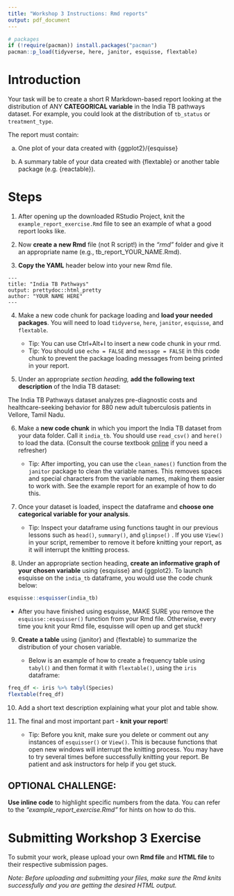 ---
title: "Workshop 3 Instructions: Rmd reports"
output: pdf_document
---

```{r include = FALSE}
# packages
if (!require(pacman)) install.packages("pacman")
pacman::p_load(tidyverse, here, janitor, esquisse, flextable)
```

# Introduction

Your task will be to create a short R Markdown-based report looking at the distribution of ANY **CATEGORICAL variable** in the India TB pathways dataset. For example, you could look at the distribution of `tb_status` or `treatment_type`.

The report must contain:

a.  One plot of your data created with {ggplot2}/{esquisse}

b.  A summary table of your data created with {flextable} or another table package (e.g. {reactable}).

# Steps

1)  After opening up the downloaded RStudio Project, knit the `example_report_exercise.Rmd` file to see an example of what a good report looks like.

2)  Now **create a** **new Rmd** file (not R script!) in the *"rmd"* folder and give it an appropriate name (e.g., tb_report_YOUR_NAME.Rmd).

3)  **Copy the YAML** header below into your new Rmd file.

```
---
title: "India TB Pathways"
output: prettydoc::html_pretty
author: "YOUR NAME HERE"
---
```

4)  Make a new code chunk for package loading and **load your needed packages**. You will need to load `tidyverse`, `here`, `janitor`, `esquisse`, and `flextable`.

    -   Tip: You can use Ctrl+Alt+I to insert a new code chunk in your rmd.
    -   Tip: You should use `echo = FALSE` and `message = FALSE` in this code chunk to prevent the package loading messages from being printed in your report.

5)  Under an appropriate *section heading,* **add the following text description** of the India TB dataset: 

The India TB Pathways dataset analyzes pre-diagnostic costs and healthcare-seeking behavior for 880 new adult tuberculosis patients in Vellore, Tamil Nadu. 

6)  Make a **new code chunk** in which you import the India TB dataset from your data folder. Call it `india_tb`. You should use `read_csv()` and `here()` to load the data. (Consult the course textbook [online](https://datawithr.com) if you need a refresher)

    -   Tip: After importing, you can use the `clean_names()` function from the `janitor` package to clean the variable names. This removes spaces and special characters from the variable names, making them easier to work with. See the example report for an example of how to do this.

7)  Once your dataset is loaded, inspect the dataframe and **choose one categorical variable for your analysis**. 

    -   Tip: Inspect your dataframe using functions taught in our previous lessons such as `head()`, `summary()`, and `glimpse()` . If you use `View()` in your script, remember to remove it before knitting your report, as it will interrupt the knitting process.

8)  Under an appropriate section heading, **create an informative graph of your chosen variable** using {esquisse} and {ggplot2}. To launch esquisse on the `india_tb` dataframe, you would use the code chunk below:

```{r eval = FALSE}
esquisse::esquisser(india_tb)
```

- After you have finished using esquisse, MAKE SURE you remove the `esquisse::esquisser()` function from your Rmd file. Otherwise, every time you knit your Rmd file, esquisse will open up and get stuck!

9)  **Create a table** using {janitor} and {flextable} to summarize the distribution of your chosen variable.

    - Below is an example of how to create a frequency table using `tabyl()` and then format it with `flextable()`, using the `iris` dataframe:

```{r}
freq_df <- iris %>% tabyl(Species)
flextable(freq_df)
```

10) Add a short text description explaining what your plot and table show.

11) The final and most important part - **knit your report**!

    -   Tip: Before you knit, make sure you delete or comment out any instances of `esquisser()` or `View()`. This is because functions that open new windows will interrupt the knitting process. You may have to try several times before successfully knitting your report. Be patient and ask instructors for help if you get stuck.

## OPTIONAL CHALLENGE:

**Use inline code** to highlight specific numbers from the data. You can refer to the *"example_report_exercise.Rmd"* for hints on how to do this.

# Submitting Workshop 3 Exercise

To submit your work, please upload your own **Rmd file** and **HTML file** to their respective submission pages.

*Note: Before uploading and submitting your files, make sure the Rmd knits successfully and you are getting the desired HTML output.*
